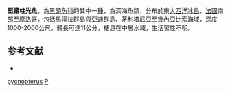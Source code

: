 {{Speciesbox
| taxon = Photostylus pycnopterus
| binomial_authority = [[Beebe|Beebe]], 1933
| status = NE
| status_system = IUCN3.1
}}

'''堅鰭柱光魚'''，為[[黑頭魚科|黑頭魚科]]的其中一[[種|種]]，為深海魚類，分布於東[[大西洋|大西洋]][[冰島|冰島]]、[[法國|法國]]南部至[[摩洛哥|摩洛哥]]，包括[[馬得拉群島|馬得拉群島]]與[[亞速群島|亞速群島]]、[[茅利塔尼亞|茅利塔尼亞]]至[[幾內亞比索|幾內亞比索]]海域，深度1000-2000公尺，體長可達11公分，棲息在中層水域，生活習性不明。

==参考文献==
*{{FishBase_species|genus=Photostylus|species=pycnopterus|year=2015|month=9}}

{{Taxonbar}}
[[Category:柱光魚屬|pycnopterus]]
[[Category:1933年描述的鱼类|P]]